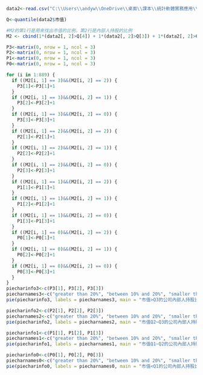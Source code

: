 ```r
data2<-read.csv("C:\\Users\\andyw\\OneDrive\\桌面\\課本\\統計軟體實務應用\\data2021.csv")

Q<-quantile(data2$市值)

#M2的第1行是用來找出市值的比例，第2行是內部人持股的比例
M2 <- cbind(1*(data2[, 2]>Q[4]) + 1*(data2[, 2]>Q[3]) + 1*(data2[, 2]>Q[2]), 1*(data2[, 8]>10) + 1*(data2[, 8]>20))

P3<-matrix(0, nrow = 1, ncol = 3)
P2<-matrix(0, nrow = 1, ncol = 3)
P1<-matrix(0, nrow = 1, ncol = 3)
P0<-matrix(0, nrow = 1, ncol = 3)

for (i in 1:889) {
  if ((M2[i, 1] == 3)&&(M2[i, 2] == 2)) {
    P3[1]<-P3[1]+1
  }
  if ((M2[i, 1] == 3)&&(M2[i, 2] == 1)) {
    P3[2]<-P3[2]+1
  }
  if ((M2[i, 1] == 3)&&(M2[i, 2] == 0)) {
    P3[3]<-P3[3]+1
  }
  if ((M2[i, 1] == 2)&&(M2[i, 2] == 2)) {
    P2[1]<-P2[1]+1
  }
  if ((M2[i, 1] == 2)&&(M2[i, 2] == 1)) {
    P2[2]<-P2[2]+1
  }
  if ((M2[i, 1] == 2)&&(M2[i, 2] == 0)) {
    P2[3]<-P2[3]+1
  }
  if ((M2[i, 1] == 1)&&(M2[i, 2] == 2)) {
    P1[1]<-P1[1]+1
  }
  if ((M2[i, 1] == 1)&&(M2[i, 2] == 1)) {
    P1[2]<-P1[2]+1
  }
  if ((M2[i, 1] == 1)&&(M2[i, 2] == 0)) {
    P1[3]<-P1[3]+1
  }
  if ((M2[i, 1] == 0)&&(M2[i, 2] == 2)) {
    P0[1]<-P0[1]+1
  }
  if ((M2[i, 1] == 0)&&(M2[i, 2] == 1)) {
    P0[2]<-P0[2]+1
  }
  if ((M2[i, 1] == 0)&&(M2[i, 2] == 0)) {
    P0[3]<-P0[3]+1
  }
}
piecharinfo3<-c(P3[1], P3[2], P3[3])
piecharnames3<-c("greater than 20%", "between 10% and 20%", "smaller than 10%")
pie(piecharinfo3, labels = piecharnames3, main = "市值>Q3的公司內部人持股比")

piecharinfo2<-c(P2[1], P2[2], P2[3])
piecharnames2<-c("greater than 20%", "between 10% and 20%", "smaller than 10%")
pie(piecharinfo2, labels = piecharnames2, main = "市值Q2~Q3的公司內部人持股比")

piecharinfo1<-c(P1[1], P1[2], P1[3])
piecharnames1<-c("greater than 20%", "between 10% and 20%", "smaller than 10%")
pie(piecharinfo1, labels = piecharnames1, main = "市值Q1~Q2的公司內部人持股比")

piecharinfo0<-c(P0[1], P0[2], P0[3])
piecharnames0<-c("greater than 20%", "between 10% and 20%", "smaller than 10%")
pie(piecharinfo0, labels = piecharnames0, main = "市值<Q1的公司內部人持股比")
```
